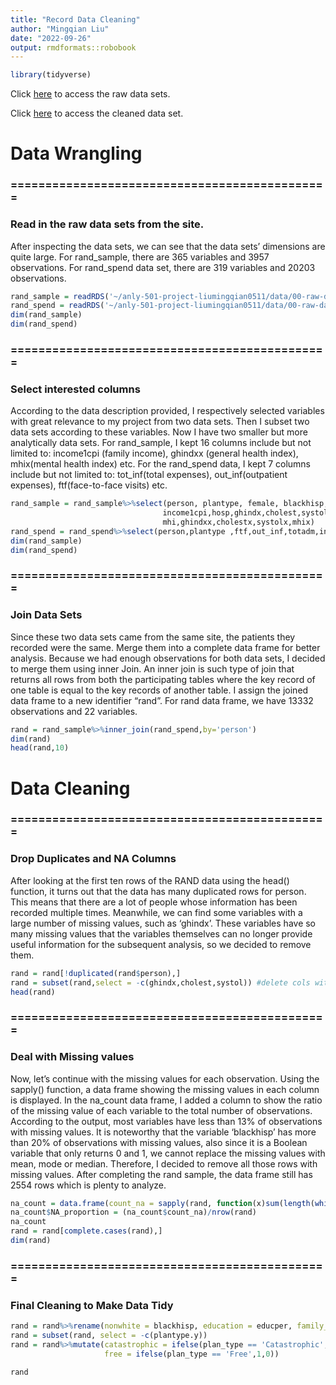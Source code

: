 ```yaml
---
title: "Record Data Cleaning"
author: "Mingqian Liu"
date: "2022-09-26"
output: rmdformats::robobook
---
```


```r
library(tidyverse)
```
Click [here]() to access the raw data sets.  

Click [here]() to access the cleaned data set. 

# Data Wrangling

### ==============================================
### Read in the raw data sets from the site. 
After inspecting the data sets, we can see that the data sets' dimensions are quite large. For rand_sample, there are 365 variables and 3957 observations. For rand_spend data set, there are 319 variables and 20203 observations. 
```r
rand_sample = readRDS('~/anly-501-project-liumingqian0511/data/00-raw-data/rand_sample.RDS')
rand_spend = readRDS('~/anly-501-project-liumingqian0511/data/00-raw-data/rand_spend.RDS')
dim(rand_sample)
dim(rand_spend)
```
### ==============================================
### Select interested columns
According to the data description provided, I respectively selected variables with great relevance to my project from two data sets. Then I subset two data sets according to these variables. Now I have two smaller but more analytically data sets. For rand_sample, I kept 16 columns include but not limited to: income1cpi (family income), ghindxx (general health index), mhix(mental health index) etc. For the rand_spend data, I kept 7 columns include but not limited to: tot_inf(total expenses), out_inf(outpatient expenses), ftf(face-to-face visits) etc. 

```r
rand_sample = rand_sample%>%select(person, plantype, female, blackhisp,age,educper,
                                  income1cpi,hosp,ghindx,cholest,systol,
                                  mhi,ghindxx,cholestx,systolx,mhix)
rand_spend = rand_spend%>%select(person,plantype ,ftf,out_inf,totadm,inpdol_inf,tot_inf)
dim(rand_sample)
dim(rand_spend)
```
### ==============================================
### Join Data Sets 
Since these two data sets came from the same site, the patients they recorded were the same. Merge them into a complete data frame for better analysis. Because we had enough observations for both data sets, I decided to merge them using inner Join. An inner join is such type of join that returns all rows from both the participating tables where the key record of one table is equal to the key records of another table. I assign the joined data frame to a new identifier "rand". For rand data frame, we have 13332 observations and 22 variables. 
```r
rand = rand_sample%>%inner_join(rand_spend,by='person')
dim(rand)
head(rand,10)
```
# Data Cleaning
### ==============================================
### Drop Duplicates and NA Columns
After looking at the first ten rows of the RAND data using the head() function, it turns out that the data has many duplicated rows for person. This means that there are a lot of people whose information has been recorded multiple times. Meanwhile, we can find some variables with a large number of missing values, such as 'ghindx'. These variables have so many missing values that the variables themselves can no longer provide useful information for the subsequent analysis, so we decided to remove them. 

```r
rand = rand[!duplicated(rand$person),] 
rand = subset(rand,select = -c(ghindx,cholest,systol)) #delete cols with too many missing values 
head(rand)
```
### ==============================================
### Deal with Missing values
Now, let's continue with the missing values for each observation. Using the sapply() function, a data frame showing the missing values in each column is displayed. In the na_count data frame, I added a column to show the ratio of the missing value of each variable to the total number of observations. According to the output, most variables have less than 13% of observations with missing values. It is noteworthy that the variable 'blackhisp' has more than 20% of observations with missing values, also since it is a Boolean variable that only returns 0 and 1, we cannot replace the missing values with mean, mode or median. Therefore, I decided to remove all those rows with missing values. After completing the rand sample, the data frame still has 2554 rows which is plenty to analyze.
```r
na_count = data.frame(count_na = sapply(rand, function(x)sum(length(which(is.na(x))))))
na_count$NA_proportion = (na_count$count_na)/nrow(rand)
na_count
rand = rand[complete.cases(rand),]
dim(rand)

```
### ==============================================
### Final Cleaning to Make Data Tidy
```r
rand = rand%>%rename(nonwhite = blackhisp, education = educper, family_income = income1cpi, hospitalized_last_year = hosp, face_to_face_visit = ftf, total_expenses = tot_inf, outpatient_expenses = out_inf, plan_type = plantype.x)
rand = subset(rand, select = -c(plantype.y))
rand = rand%>%mutate(catastrophic = ifelse(plan_type == 'Catastrophic',1,0),
                     free = ifelse(plan_type == 'Free',1,0))
```


```r
rand
```


